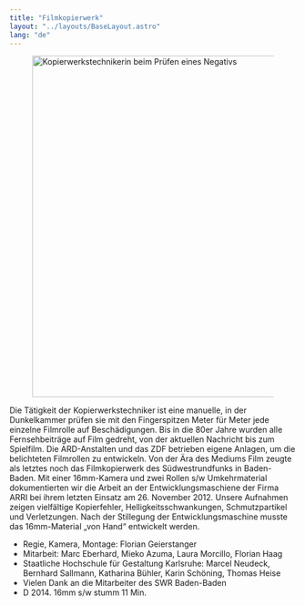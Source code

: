 ```yaml
---
title: "Filmkopierwerk"
layout: "../layouts/BaseLayout.astro"
lang: "de"
---
```



<figure class="layout-grid">
  <Image
    src={hero}
    width="600"
    alt="Kopierwerkstechnikerin beim Prüfen eines Negativs"
  />
</figure>

Die Tätigkeit der Kopierwerkstechniker ist eine manuelle, in der Dunkelkammer prüfen sie mit den Fingerspitzen Meter für Meter jede einzelne Filmrolle auf Beschädigungen. Bis in die 80er Jahre wurden alle Fernsehbeiträge auf Film gedreht, von der aktuellen Nachricht bis zum Spielfilm. Die ARD-Anstalten und das ZDF betrieben eigene Anlagen, um die belichteten Filmrollen zu entwickeln. Von der Ära des Mediums Film zeugte als letztes noch das Filmkopierwerk des Südwestrundfunks in Baden-Baden. Mit einer 16mm-Kamera und zwei Rollen s/w Umkehrmaterial dokumentierten wir die Arbeit an der Entwicklungsmaschiene der Firma ARRI bei ihrem letzten Einsatz am 26. November 2012. Unsere Aufnahmen zeigen vielfältige Kopierfehler, Helligkeitsschwankungen, Schmutzpartikel und Verletzungen. Nach der Stillegung der Entwicklungsmaschine musste das 16mm-Material „von Hand“ entwickelt werden.

<Credits>

- Regie, Kamera, Montage: Florian Geierstanger
- Mitarbeit: Marc Eberhard, Mieko Azuma, Laura Morcillo, Florian Haag
- Staatliche Hochschule für Gestaltung Karlsruhe: Marcel Neudeck, Bernhard Sallmann, Katharina Bühler, Karin Schöning, Thomas Heise
- Vielen Dank an die Mitarbeiter des SWR Baden-Baden
- D 2014. 16mm s/w stumm 11 Min.

</Credits>
